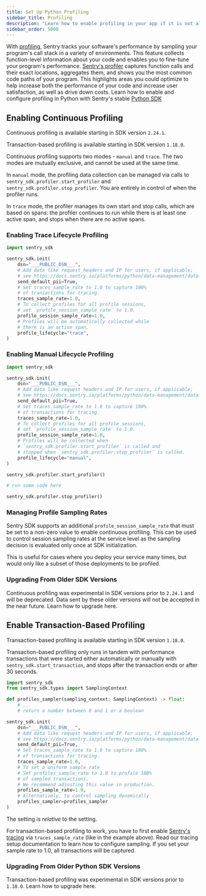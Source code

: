 ```yaml
---
title: Set Up Python Profiling
sidebar_title: Profiling
description: "Learn how to enable profiling in your app if it is not already set up."
sidebar_order: 5000
---
```


<PlatformContent includePath="profiling/index/preface" />

With [profiling](/product/explore/profiling/), Sentry tracks your software's performance by sampling your program's call stack in a variety of environments. This feature collects function-level information about your code and enables you to fine-tune your program's performance. [Sentry's profiler](https://sentry.io/for/profiling/) captures function calls and their exact locations, aggregates them, and shows you the most common code paths of your program. This highlights areas you could optimize to help increase both the performance of your code and increase user satisfaction, as well as drive down costs. Learn how to enable and configure profiling in Python with Sentry's stable [Python SDK](https://sentry.io/for/python/)

## Enabling Continuous Profiling

<Alert>

Continuous profiling is available starting in SDK version `2.24.1`.

<PlatformLink to="/profiling/#enable-transaction-based-profiling">Transaction-based profiling</PlatformLink> is available starting in SDK version `1.18.0`.

</Alert>

Continuous profiling supports two modes - `manual` and `trace`. The two modes are mutually exclusive, and cannot be used at the same time.

In `manual` mode, the profiling data collection can be managed via calls to `sentry_sdk.profiler.start_profiler` and `sentry_sdk.profiler.stop_profiler`. You are entirely in control of when the profiler runs.

In `trace` mode, the profiler manages its own start and stop calls, which are based on spans: the profiler continues to run while there is at least one active span, and stops when there are no active spans.

### Enabling Trace Lifecycle Profiling

```python
import sentry_sdk

sentry_sdk.init(
    dsn="___PUBLIC_DSN___",
    # Add data like request headers and IP for users, if applicable;
    # see https://docs.sentry.io/platforms/python/data-management/data-collected/ for more info
    send_default_pii=True,
    # Set traces_sample_rate to 1.0 to capture 100%
    # of transactions for tracing.
    traces_sample_rate=1.0,
    # To collect profiles for all profile sessions,
    # set `profile_session_sample_rate` to 1.0.
    profile_session_sample_rate=1.0,
    # Profiles will be automatically collected while
    # there is an active span.
    profile_lifecycle="trace",
)
```

### Enabling Manual Lifecycle Profiling

```python
import sentry_sdk

sentry_sdk.init(
    dsn="___PUBLIC_DSN___",
    # Add data like request headers and IP for users, if applicable;
    # see https://docs.sentry.io/platforms/python/data-management/data-collected/ for more info
    send_default_pii=True,
    # Set traces_sample_rate to 1.0 to capture 100%
    # of transactions for tracing.
    traces_sample_rate=1.0,
    # To collect profiles for all profile sessions,
    # set `profile_session_sample_rate` to 1.0.
    profile_session_sample_rate=1.0,
    # Profiles will be collected when
    # `sentry_sdk.profiler.start_profiler` is called and
    # stopped when `sentry_sdk.profiler.stop_profiler` is called.
    profile_lifecycle="manual",
)

sentry_sdk.profiler.start_profiler()

# run some code here

sentry_sdk.profiler.stop_profiler()
```

### Managing Profile Sampling Rates

Sentry SDK supports an additional `profile_session_sample_rate` that must be set to a non-zero value to enable continuous profiling. This can be used to control session sampling rates at the service level as the sampling decision is evaluated only once at SDK initialization.

This is useful for cases where you deploy your service many times, but would only like a subset of those deployments to be profiled.

### Upgrading From Older SDK Versions

Continuous profiling was experimental in SDK versions prior to `2.24.1` and will be deprecated. Data sent by these older versions will not be accepted in the near future. Learn how to upgrade <PlatformLink to="/troubleshooting/#continuous-profiling">here</PlatformLink>.

## Enable Transaction-Based Profiling

<Alert>

Transaction-based profiling is available starting in SDK version `1.18.0`.

</Alert>

Transaction-based profiling only runs in tandem with performance transactions that were started either automatically or manually with `sentry_sdk.start_transaction`, and stops after the transaction ends or after 30 seconds.

```python
import sentry_sdk
from sentry_sdk.types import SamplingContext

def profiles_sampler(sampling_context: SamplingContext) -> float:
    # ...
    # return a number between 0 and 1 or a boolean

sentry_sdk.init(
    dsn="___PUBLIC_DSN___",
    # Add data like request headers and IP for users, if applicable;
    # see https://docs.sentry.io/platforms/python/data-management/data-collected/ for more info
    send_default_pii=True,
    # Set traces_sample_rate to 1.0 to capture 100%
    # of transactions for tracing.
    traces_sample_rate=1.0,
    # To set a uniform sample rate
    # Set profiles_sample_rate to 1.0 to profile 100%
    # of sampled transactions.
    # We recommend adjusting this value in production.
    profiles_sample_rate=1.0,
    # Alternatively, to control sampling dynamically
    profiles_sampler=profiles_sampler
)
```

<Alert>

The <PlatformIdentifier name="profiles_sample_rate" /> setting is _relative_ to the <PlatformIdentifier name="traces_sample_rate" /> setting.

For transaction-based profiling to work, you have to first enable [Sentry's tracing](/concepts/key-terms/tracing/) via `traces_sample_rate` (like in the example above). Read our <PlatformLink to="/tracing/">tracing setup documentation</PlatformLink> to learn how to configure sampling. If you set your sample rate to 1.0, all transactions will be captured.

</Alert>

### Upgrading From Older Python SDK Versions

Transaction-based profiling was experimental in SDK versions prior to `1.18.0`. Learn how to upgrade <PlatformLink to="/troubleshooting/#transaction-based-profiling">here</PlatformLink>.
